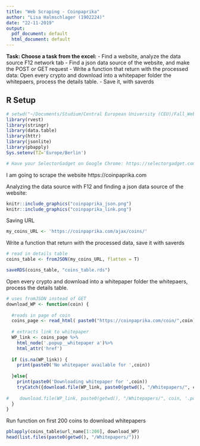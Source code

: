```yaml
---
title: "Web Scraping - Coinpaprika"
author: "Lisa Halmschlager (1902224)"
date: "22-11-2019"
output:
  pdf_document: default
  html_document: default
---
```


**Task: Choose a task from the excel:**
- Find a website, analyze the data source F12 network tab
- Find a json data source of the website, and make the POST or GET request
- Write a function that return with the processed data: Open every crypto and download into a whitepaper folder the whitepaers, process the details table. 
- Save it, with saverds

## R Setup
```r
# setwd("~/Documents/Studium/Central European University (CEU)/Fall_Web Scraping/Assignment 2")
library(rvest)
library(stringr)
library(data.table)
library(httr)
library(jsonlite)
library(pbapply)
Sys.setenv(TZ='Europe/Berlin')

# Have your SelectorGadget on Google Chrome: https://selectorgadget.com/
```

I am going to scrape the website https://coinpaprika.com

Analyzing the data source with F12 and finding a json data source of the website:
```r
knitr::include_graphics("coinpaprika_json.png")
knitr::include_graphics("coinpaprika_link.png")
```

Saving URL
```r
my_coins_URL <- 'https://coinpaprika.com/ajax/coins/'
```

Write a function that return with the processed data, save it with saverds
```r
# read in details table
coins_table <- fromJSON(my_coins_URL, flatten = T)

saveRDS(coins_table, "coins_table.rds")
```


Open every crypto and download into a whitepaper folder the whitepaers, process the details table. 

```r
# uses fromJSON instead of GET
download_WP <- function(coin) {
  
  #reads in page of coin
  coins_page <- read_html( paste0("https://coinpaprika.com/coin/",coin))
  
  # extracts link to whitepaper
  WP_link <- coins_page %>%
    html_node('.popup__whitepaper a')%>%
    html_attr('href')
  
  if (is.na(WP_link)) {
    print(paste0('No whitepaper available for ',coin))
    
  }else{
    print(paste0('Downloading whitepaper for ',coin))
    tryCatch({download.file(WP_link, paste0(getwd(), "/Whitepapers/", coin, '.pdf'))}, error=function(err) { warning("file could not be downloaded") })
    
#    download.file(WP_link, paste0(getwd(), "/Whitepapers/", coin, '.pdf'))
  }
}  
```

Run function on first 200 coins to download whitepapers
```r
pblapply(coins_table$url_name[1:200], download_WP)
head(list.files(paste0(getwd(), "/Whitepapers/")))
```